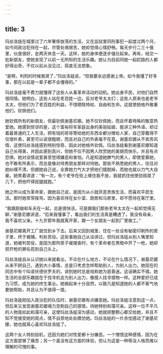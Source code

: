 ```yaml
---
---
---
```

title: 3
---




玛丝洛娃在城里过了六年奢侈放荡的生活，又在监狱里同刑事犯一起度过两个月，如今同政治犯待在一起，尽管处境艰苦，她却觉得心情舒畅。每天步行二三十俄里，伙食很好，走两天休息一天。这样，她的身体便逐步强壮起来。再有，结交一批新朋友，使她发现了以前一无所知的生活乐趣。她认为目前同她一起赶路的人都好得出奇，不仅以前从没见过，简直无法想象。

“是啊，判刑的时候我哭了，”玛丝洛娃说，“但我要永远感谢上帝。如今我懂了好多事，那在以前是一辈子都不会懂得的。”

玛丝洛娃毫不费力就懂得了这些人从事革命活动的动机。她出身平民，对他们自然很同情。她明白，这些人站在老百姓一边，反对老爷太太们；这些人原来也是老爷太太，但他们为了老百姓的利益，不惜牺牲特权、自由和生命。这就使她格外敬重他们，钦佩他们。

她钦佩所有的新朋友，但最钦佩谢基尼娜。她不仅钦佩她，而且怀着特殊的敬意热爱她。她感到惊讶的是，这个富裕将军家庭出身的美丽姑娘，能讲三种外语，却过着最普通的工人生活，把有钱的哥哥寄给她的东西全都分赠给人家，自己穿戴得不仅很朴素，甚至可以说很粗陋，而且对自己的外表毫不在意。谢基尼娜从不卖弄风情，这使玛丝洛娃感到特别惊奇，因此对她格外钦佩。玛丝洛娃看到谢基尼娜知道自己长得美，并因此感到高兴，但她不仅不因男人欣赏她的美貌而快乐，并且有点恐惧，她对谈情说爱甚至觉得嫌恶和害怕。凡是知道她脾气的男人，即使爱慕她，也不敢有所表示，而总是像对待男朋友那样对待她。那些不熟悉她的男人，往往对她纠缠不清，但据她自己说，全靠她力气大才把他们摆脱掉，而她也就以力气大自豪。她笑着讲道：“有一次，有个老爷在街上缠住我不放，我就抓住他使劲摇晃了几下，把他吓得拔腿就跑。”

她之所以成为革命家，据她自己说，是因为从小就厌恶贵族生活，而喜欢平民生活。那时她常常挨骂，因为喜欢待在女仆室、厨房和马房里，却不愿待在客厅里。

“我跟厨娘和车夫在一起，总是很快活，可是跟我们那些老爷太太在一起却觉得无聊，”谢基尼娜讲道，“后来我懂事了，看出我们的生活真是糟透了。我没有母亲，我不喜欢父亲。十九岁那年我就离开家，跟一个女朋友一起到厂里做工。”

谢基尼娜离开工厂就住到乡下去。后来又回到城里，住在一处设有秘密印刷所的房子里，终于被捕，判处苦役。这些事她自己从没讲过，但玛丝洛娃从别人嘴里知道，她被判苦役，是因为那所房子被搜查时，有个革命者在黑暗中开了一枪，她却把开枪的罪名揽到自己头上。

玛丝洛娃自从认识她以来就看出，不论在什么地方，不论在什么情况下，谢基尼娜从来不顾自己，遇到大小事情，总是只考虑怎样帮助别人，为别人出力。她现在的同志中有个叫诺伏德伏罗夫的，讲到她时总是戏称她为慈善迷。这话确实不错。她生活的全部乐趣就在于找寻机会为别人出力，像猎人找寻猎物一样。这种爱好已成为习惯，成为她的终生事业。她做起来十分自然，以致凡是知道她的人都不客气地要她帮助，并且认为不值得一提。

玛丝洛娃刚加入政治犯的队伍时，谢基尼娜有点嫌恶她。玛丝洛娃注意到这一点，但后来又发现谢基尼娜竭力克制自己的感情，待她特别和蔼可亲。这样一位不平凡的人物竟如此和蔼可亲，这使玛丝洛娃深为感动，她就把整颗心都交给她，并且不知不觉接受她的观点，情不自禁地处处模仿她。玛丝洛娃的一片赤忱感动了谢基尼娜，她也就真心喜欢玛丝洛娃了。

这两个女人特别投机，还因为她们对性爱都十分嫌恶。一个憎恨这种感情，因为在这方面尝够了痛苦；另一个虽没有这方面的体验，但认为这是一种辱没人格而难以理解的可憎的事。